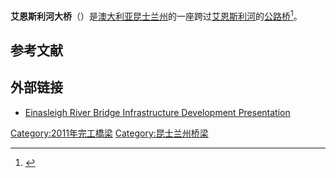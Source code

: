 {{Orphan|time=2015-12-10T12:01:46+00:00}}

'''艾恩斯利河大桥'''（{{lang-en|Einasleigh River Bridge}}）是[[澳大利亚|澳大利亚]][[昆士兰州|昆士兰州]]的一座跨过[[艾恩斯利河|艾恩斯利河]]的[[橋|公路桥]]<ref>{{Cite news|title = Minister makes trip across North West|work = Department of the Premier and Cabinet|publisher = Queensland Government|date = 29 September 2010|url = http://www.cabinet.qld.gov.au/mms/StatementDisplaySingle.aspx?id=71785|accessdate = 29 November 2010}}</ref>。

== 参考文献 ==
{{Reflist}}

== 外部链接 ==
* [https://web.archive.org/web/20110406063747/http://www.etheridge.qld.gov.au/c/document_library/get_file?uuid=1a2a90da-c1dd-40c1-a500-0508063cf733&groupId=12468 Einasleigh River Bridge Infrastructure Development Presentation]

[[Category:2011年完工橋梁|Category:2011年完工橋梁]]
[[Category:昆士兰州桥梁|Category:昆士兰州桥梁]]
